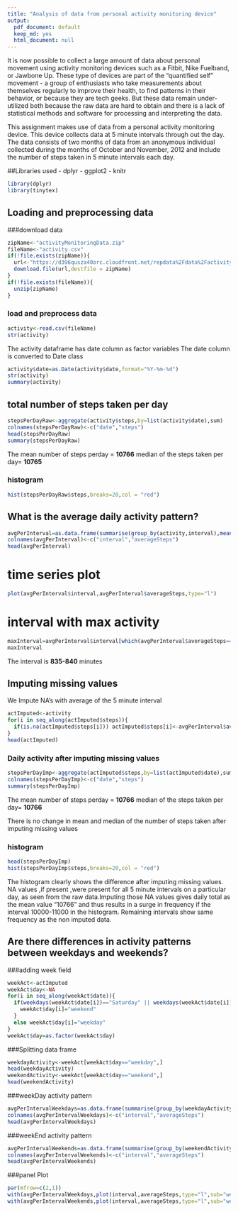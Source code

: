 ---
title: "Analysis of data from personal activity monitoring device"
output:
  pdf_document: default
  keep_md: yes
  html_document: null
---
It is now possible to collect a large amount of data about personal movement using activity monitoring devices such as a Fitbit, Nike Fuelband, or Jawbone Up. These type of devices are part of the "quantified self" movement - a group of enthusiasts who take measurements about themselves regularly to improve their health, to find patterns in their behavior, or because they are tech geeks. But these data remain under-utilized both because the raw data are hard to obtain and there is a lack of statistical methods and software for processing and interpreting the data.

This assignment makes use of data from a personal activity monitoring device. This device collects data at 5 minute intervals through out the day. The data consists of two months of data from an anonymous individual collected during the months of October and November, 2012 and include the number of steps taken in 5 minute intervals each day.

##Libraries used
- dplyr
- ggplot2
- knitr
```{r include=FALSE}

library(dplyr)
library(tinytex)
```

## Loading and preprocessing data

###download data
```{r}
zipName<-"activityMonitoringData.zip"
fileName<-"activity.csv"
if(!file.exists(zipName)){
  url<-"https://d396qusza40orc.cloudfront.net/repdata%2Fdata%2Factivity.zip"
  download.file(url,destfile = zipName)
}
if(!file.exists(fileName)){
  unzip(zipName)
}

```
### load and preprocess data

```{r}
activity<-read.csv(fileName)
str(activity)
```

The activity dataframe has date column as factor variables
The date column is converted to Date class

```{r}
activity$date=as.Date(activity$date,format="%Y-%m-%d")
str(activity)
summary(activity)
```


## total number of steps taken per day
```{r}
stepsPerDayRaw<-aggregate(activity$steps,by=list(activity$date),sum)
colnames(stepsPerDayRaw)<-c("date","steps")
head(stepsPerDayRaw)
summary(stepsPerDayRaw)
```
The mean number of steps perday = **10766**
median of the steps taken per day= **10765**

### histogram
```{r}
hist(stepsPerDayRaw$steps,breaks=20,col = "red")
```

## What is the average daily activity pattern?
```{r}
avgPerInterval=as.data.frame(summarise(group_by(activity,interval),mean(steps,na.rm=TRUE)))
colnames(avgPerInterval)<-c("interval","averageSteps")
head(avgPerInterval)
```

# time series plot
```{r}
plot(avgPerInterval$interval,avgPerInterval$averageSteps,type="l")
```

# interval with max activity
```{r}
maxInterval=avgPerInterval$interval[which(avgPerInterval$averageSteps==max(avgPerInterval$averageStep))]
maxInterval
```
The interval is **835-840** minutes

## Imputing missing values

We Impute NA's with average of the 5 minute interval
```{r}
actImputed<-activity
for(i in seq_along(actImputed$steps)){
  if(is.na(actImputed$steps[i])) actImputed$steps[i]<-avgPerInterval$averageSteps[avgPerInterval$interval==actImputed$interval[i]]
}
head(actImputed)
```

### Daily activity after imputing missing values
```{r}
stepsPerDayImp<-aggregate(actImputed$steps,by=list(actImputed$date),sum)
colnames(stepsPerDayImp)<-c("date","steps")
summary(stepsPerDayImp)
```

The mean number of steps perday = **10766**
median of the steps taken per day= **10766**

There is no change in mean and median of the number of steps taken after imputing missing values

### histogram

```{r}
head(stepsPerDayImp)
hist(stepsPerDayImp$steps,breaks=20,col = "red")
`````

The histogram clearly shows the difference after imputing missing values.
NA values ,if present ,were present for all 5 minute intervals on a particular day,
as seen from the raw data.Imputing those NA values gives daily total as the mean value 
"10766" and thus results in a surge in frequency if the interval 10000-11000 in the histogram.
Remaining intervals show same frequency as the non imputed data.

## Are there differences in activity patterns between weekdays and weekends?

###adding week field
```{r}
weekAct<-actImputed
weekAct$day<-NA
for(i in seq_along(weekAct$date)){
  if(weekdays(weekAct$date[i])=="Saturday" || weekdays(weekAct$date[i])=="Sunday"){
    weekAct$day[i]="weekend"
  }
  else weekAct$day[i]="weekday"
}
weekAct$day=as.factor(weekAct$day)
```

###Splitting data frame

```{r}
weekdayActivity<-weekAct[weekAct$day=="weekday",]
head(weekdayActivity)
weekendActivity<-weekAct[weekAct$day=="weekend",]
head(weekendActivity)
```

###weekDay activity pattern

```{r}
avgPerIntervalWeekdays=as.data.frame(summarise(group_by(weekdayActivity,interval),mean(steps)))
colnames(avgPerIntervalWeekdays)<-c("interval","averageSteps")
head(avgPerIntervalWeekdays)
```

###weekEnd activity pattern

```{r}
avgPerIntervalWeekends=as.data.frame(summarise(group_by(weekendActivity,interval),mean(steps)))
colnames(avgPerIntervalWeekends)<-c("interval","averageSteps")
head(avgPerIntervalWeekends)
```

###panel Plot

```{r , fig.width=6,fig.height=8}
par(mfrow=c(2,1))
with(avgPerIntervalWeekdays,plot(interval,averageSteps,type="l",sub="weekdays"))
with(avgPerIntervalWeekends,plot(interval,averageSteps,type="l",sub="weekends"))
```
